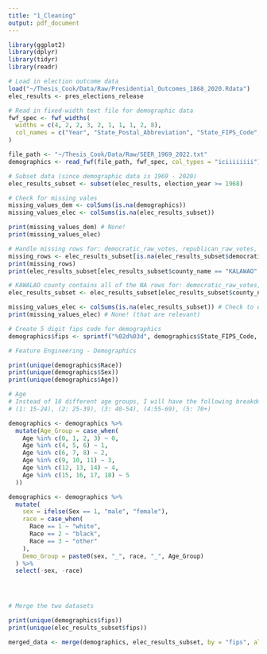 ```yaml
---
title: "1_Cleaning"
output: pdf_document
---
```


```r

library(ggplot2)
library(dplyr)
library(tidyr)
library(readr)

```

```r

# Load in election outcome data
load("~/Thesis_Cook/Data/Raw/Presidential_Outcomes_1868_2020.Rdata")
elec_results <- pres_elections_release

# Read in fixed-width text file for demographic data
fwf_spec <- fwf_widths(
  widths = c(4, 2, 2, 3, 2, 1, 1, 1, 2, 8),
  col_names = c("Year", "State_Postal_Abbreviation", "State_FIPS_Code", "County_FIPS_Code", "Registry", "Race", "Origin", "Sex", "Age", "Population")
)

file_path <- "~/Thesis_Cook/Data/Raw/SEER_1969_2022.txt"
demographics <- read_fwf(file_path, fwf_spec, col_types = "iciiiiiiii")

```

```r

# Subset data (since demographic data is 1969 - 2020)
elec_results_subset <- subset(elec_results, election_year >= 1968)

# Check for missing vales
missing_values_dem <- colSums(is.na(demographics))
missing_values_elec <- colSums(is.na(elec_results_subset))

print(missing_values_dem) # None!
print(missing_values_elec)

# Handle missing rows for: democratic_raw_votes, republican_raw_votes, pres_raw_vote_totals_two_party, raw_county_vote_totals
missing_rows <- elec_results_subset[is.na(elec_results_subset$democratic_raw_votes), ]
print(missing_rows) 
print(elec_results_subset[elec_results_subset$county_name == "KALAWAO", ])

# KAWALAO county contains all of the NA rows for: democratic_raw_votes, republican_raw_votes, pres_raw_vote_totals_two_party, raw_county_vote_totals, so we will remove the county (also has very small population)
elec_results_subset <- elec_results_subset[elec_results_subset$county_name != "KALAWAO", ]

missing_values_elec <- colSums(is.na(elec_results_subset)) # Check to ensure there are no more NAs
print(missing_values_elec) # None! (that are relevant)

# Create 5 digit fips code for demographics
demographics$fips <- sprintf("%02d%03d", demographics$State_FIPS_Code, demographics$County_FIPS_Code)

```

```r

# Feature Engineering - Demographics

print(unique(demographics$Race))
print(unique(demographics$Sex))
print(unique(demographics$Age))

# Age
# Instead of 18 different age groups, I will have the following breakdown:
# (1: 15-24), (2: 25-39), (3: 40-54), (4:55-69), (5: 70+)

demographics <- demographics %>%
  mutate(Age_Group = case_when(
    Age %in% c(0, 1, 2, 3) ~ 0,
    Age %in% c(4, 5, 6) ~ 1,
    Age %in% c(6, 7, 8) ~ 2,
    Age %in% c(9, 10, 11) ~ 3,
    Age %in% c(12, 13, 14) ~ 4,
    Age %in% c(15, 16, 17, 18) ~ 5
  ))

demographics <- demographics %>%
  mutate(
    sex = ifelse(Sex == 1, "male", "female"),
    race = case_when(
      Race == 1 ~ "white",
      Race == 2 ~ "black",
      Race == 3 ~ "other"
    ),
    Demo_Group = paste0(sex, "_", race, "_", Age_Group)
  ) %>%
  select(-sex, -race) 





```


```r

# Merge the two datasets

print(unique(demographics$fips))
print(unique(elec_results_subset$fips))

merged_data <- merge(demographics, elec_results_subset, by = "fips", all = TRUE)




```






